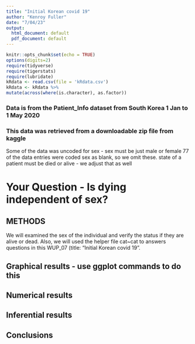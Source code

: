 ```yaml
---
title: "Initial Korean covid 19"
author: "Kenroy Fuller"
date: "7/04/23"
output:
  html_document: default
  pdf_document: default
---
```


```r
knitr::opts_chunk$set(echo = TRUE)
options(digits=2)
require(tidyverse)
require(tigerstats)
require(lubridate)
kRdata <- read.csv(file = 'kRdata.csv')
kRdata <- kRdata %>%
mutate(across(where(is.character), as.factor))

```
### Data is from the Patient_Info dataset from South Korea 1 Jan to 1 May 2020
### This data was retrieved from a downloadable zip file from kaggle

Some of the data was uncoded for sex - sex must be just male or female
77 of the data entries were coded sex  as blank, so we omit these.
state of a patient must be died or alive - we adjust that as well   
  
  
  
# Your Question - Is dying independent of sex?


## METHODS
We will examined the sex of the individual and verify the status if they are alive or dead. Also, we will used the helper file cat~cat to answers questions in this WUP_07 (title: "Initial Korean covid 19". 






## Graphical results - use ggplot commands to do this  



  





  
## Numerical results


## Inferential results 




## Conclusions

